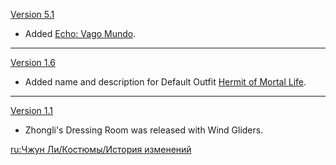 {{Change History/Header}}
[[Version 5.1]]
* Added [[Echo: Vago Mundo]].
----
[[Version 1.6]]
* Added name and description for Default Outfit [[Hermit of Mortal Life]].
----
[[Version 1.1]]
* Zhongli's Dressing Room was released with Wind Gliders.
<noinclude>

[[ru:Чжун Ли/Костюмы/История изменений]]
</noinclude>